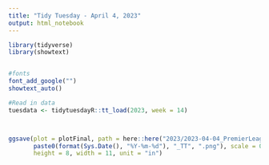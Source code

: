 ```yaml
---
title: "Tidy Tuesday - April 4, 2023"
output: html_notebook
---
```


```r
library(tidyverse)
library(showtext)


#fonts
font_add_google("")
showtext_auto()

#Read in data
tuesdata <- tidytuesdayR::tt_load(2023, week = 14)
```

```r
```

```r
```

```r
ggsave(plot = plotFinal, path = here::here("2023/2023-04-04_PremierLeague"),
       paste0(format(Sys.Date(), "%Y-%m-%d"), "_TT", ".png"), scale = 0.5, dpi = 300,
       height = 8, width = 11, unit = "in")
```
